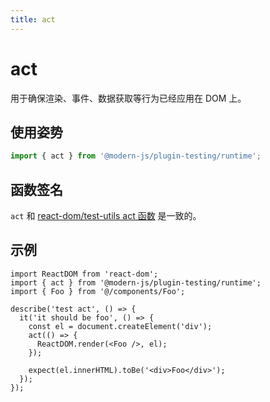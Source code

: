 ```yaml
---
title: act
---
```

# act

用于确保渲染、事件、数据获取等行为已经应用在 DOM 上。

## 使用姿势

```ts
import { act } from '@modern-js/plugin-testing/runtime';
```

## 函数签名

`act` 和 [react-dom/test-utils act 函数](https://reactjs.org/docs/testing-recipes.html#act) 是一致的。

## 示例

```tsx
import ReactDOM from 'react-dom';
import { act } from '@modern-js/plugin-testing/runtime';
import { Foo } from '@/components/Foo';

describe('test act', () => {
  it('it should be foo', () => {
    const el = document.createElement('div');
    act(() => {
      ReactDOM.render(<Foo />, el);
    });

    expect(el.innerHTML).toBe('<div>Foo</div>');
  });
});
```
